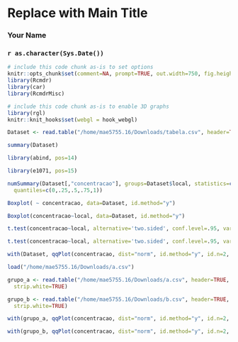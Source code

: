 <!-- R Commander Markdown Template -->

Replace with Main Title
=======================

### Your Name

### `r as.character(Sys.Date())`

```r
# include this code chunk as-is to set options
knitr::opts_chunk$set(comment=NA, prompt=TRUE, out.width=750, fig.height=8, fig.width=8)
library(Rcmdr)
library(car)
library(RcmdrMisc)
```


```r
# include this code chunk as-is to enable 3D graphs
library(rgl)
knitr::knit_hooks$set(webgl = hook_webgl)
```


```r
Dataset <- read.table("/home/mae5755.16/Downloads/tabela.csv", header=TRUE, sep=",", na.strings="NA", dec=".", strip.white=TRUE)
```

```r
summary(Dataset)
```


```r
library(abind, pos=14)
```


```r
library(e1071, pos=15)
```


```r
numSummary(Dataset[,"concentracao"], groups=Dataset$local, statistics=c("mean", "sd", "IQR", "quantiles"), 
  quantiles=c(0,.25,.5,.75,1))
```

```r
Boxplot( ~ concentracao, data=Dataset, id.method="y")
```

```r
Boxplot(concentracao~local, data=Dataset, id.method="y")
```

```r
t.test(concentracao~local, alternative='two.sided', conf.level=.95, var.equal=FALSE, data=Dataset)
```

```r
t.test(concentracao~local, alternative='two.sided', conf.level=.95, var.equal=TRUE, data=Dataset)
```

```r
with(Dataset, qqPlot(concentracao, dist="norm", id.method="y", id.n=2, labels=rownames(Dataset)))
```

```r
load("/home/mae5755.16/Downloads/a.csv")
```


```r
grupo_a <- read.table("/home/mae5755.16/Downloads/a.csv", header=TRUE, sep=",", na.strings="NA", dec=".", 
  strip.white=TRUE)
```

```r
grupo_b <- read.table("/home/mae5755.16/Downloads/b.csv", header=TRUE, sep=",", na.strings="NA", dec=".", 
  strip.white=TRUE)
```

```r
with(grupo_a, qqPlot(concentracao, dist="norm", id.method="y", id.n=2, labels=rownames(grupo_a)))
```

```r
with(grupo_b, qqPlot(concentracao, dist="norm", id.method="y", id.n=2, labels=rownames(grupo_b)))
```


